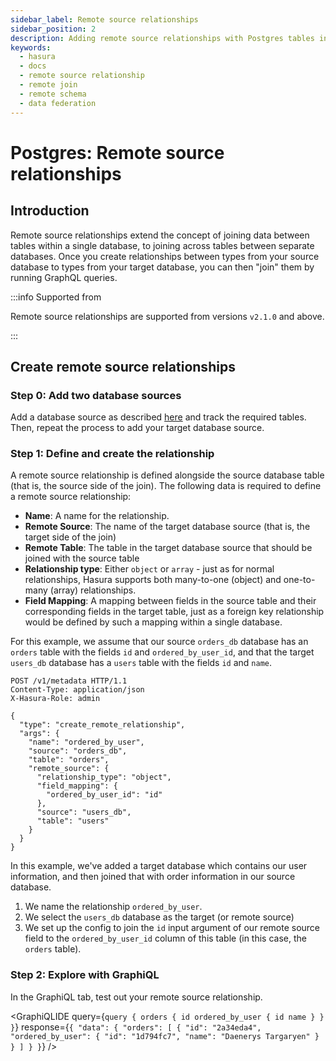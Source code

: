 ```yaml
---
sidebar_label: Remote source relationships
sidebar_position: 2
description: Adding remote source relationships with Postgres tables in Hasura
keywords:
  - hasura
  - docs
  - remote source relationship
  - remote join
  - remote schema
  - data federation
---
```



# Postgres: Remote source relationships

## Introduction

Remote source relationships extend the concept of joining data between
tables within a single database, to joining across tables between
separate databases. Once you create relationships between types from
your source database to types from your target database, you can then
"join" them by running GraphQL queries.

:::info Supported from

Remote source relationships are supported from versions `v2.1.0` and
above.

:::

## Create remote source relationships

### Step 0: Add two database sources

Add a database source as described [here](/graphql/core/databases/connect-db.mdx) and track
the required tables. Then, repeat the process to add your target
database source.

### Step 1: Define and create the relationship

A remote source relationship is defined alongside the source database
table (that is, the source side of the join). The following data is
required to define a remote source relationship:

- **Name**: A name for the relationship.
- **Remote Source**: The name of the target database source (that is,
  the target side of the join)
- **Remote Table**: The table in the target database source that
  should be joined with the source table
- **Relationship type**: Either `object` or `array` - just as for
  normal relationships, Hasura supports both many-to-one (object) and
  one-to-many (array) relationships.
- **Field Mapping**: A mapping between fields in the source table and
  their corresponding fields in the target table, just as a foreign
  key relationship would be defined by such a mapping within a single
  database.

For this example, we assume that our source `orders_db` database has an
`orders` table with the fields `id` and `ordered_by_user_id`, and that
the target `users_db` database has a `users` table with the fields `id`
and `name`.

```http
POST /v1/metadata HTTP/1.1
Content-Type: application/json
X-Hasura-Role: admin

{
  "type": "create_remote_relationship",
  "args": {
    "name": "ordered_by_user",
    "source": "orders_db",
    "table": "orders",
    "remote_source": {
      "relationship_type": "object",
      "field_mapping": {
        "ordered_by_user_id": "id"
      },
      "source": "users_db",
      "table": "users"
    }
  }
}
```

In this example, we've added a target database which contains our user
information, and then joined that with order information in our source
database.

1.  We name the relationship `ordered_by_user`.
2.  We select the `users_db` database as the target (or remote source)
3.  We set up the config to join the `id` input argument of our remote
    source field to the `ordered_by_user_id` column of this table (in
    this case, the `orders` table).

### Step 2: Explore with GraphiQL

In the GraphiQL tab, test out your remote source relationship.

<GraphiQLIDE
  query={`query {
  orders {
    id
    ordered_by_user {
      id
      name
    }
  }
}`}
  response={`{
  "data": {
    "orders": [
      {
        "id": "2a34eda4",
        "ordered_by_user": {
          "id": "1d794fc7",
          "name": "Daenerys Targaryen"
        }
      }
    ]
  }
}`}
/>
